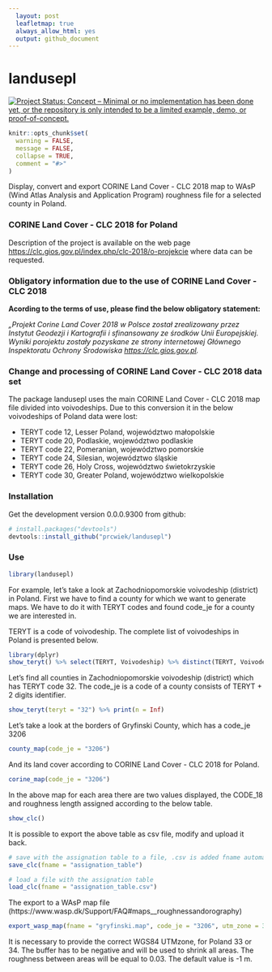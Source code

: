 ```yaml
---
  layout: post
  leafletmap: true
  always_allow_html: yes
  output: github_document
---
```

  landusepl
======

<!-- README.md is generated from README.Rmd. Please edit that file -->
<!-- badges: start -->
[![Project Status: Concept – Minimal or no implementation has been done yet, or the repository is only intended to be a limited example, demo, or proof-of-concept.](https://www.repostatus.org/badges/latest/concept.svg)](https://www.repostatus.org/#concept)
<!-- badges: end -->

```r
knitr::opts_chunk$set(
  warning = FALSE,
  message = FALSE,
  collapse = TRUE,
  comment = "#>"
)
```

Display, convert and export CORINE Land Cover - CLC 2018 map to WAsP (Wind Atlas Analysis and Application Program) roughness file for a selected county in Poland.

### CORINE Land Cover - CLC 2018 for Poland
Description of the project is available on the web page <https://clc.gios.gov.pl/index.php/clc-2018/o-projekcie> where data can be requested.

### Obligatory information due to the use of CORINE Land Cover - CLC 2018

**Acording to the terms of use, please find the below obligatory statement:**

*„Projekt Corine Land Cover 2018 w Polsce został zrealizowany przez Instytut Geodezji i Kartografii i sfinansowany ze środków Unii Europejskiej. Wyniki porojektu zostały pozyskane ze strony internetowej Głównego Inspektoratu Ochrony Środowiska <https://clc.gios.gov.pl>.*

### Change and processing of CORINE Land Cover - CLC 2018 data set

The package landusepl uses the main CORINE Land Cover - CLC 2018 map file divided into voivodeships. Due to this conversion it in the below voivodeships of Poland data were lost:

* TERYT code 12, Lesser Poland, województwo małopolskie
* TERYT code 20, Podlaskie, województwo podlaskie
* TERYT code 22, Pomeranian, województwo pomorskie
* TERYT code 24, Silesian, województwo śląskie
* TERYT code 26, Holy Cross, województwo świetokrzyskie
* TERYT code 30, Greater Poland, województwo wielkopolskie

### Installation

Get the development version 0.0.0.9300 from github:

```r
# install.packages("devtools")
devtools::install_github("prcwiek/landusepl")
```

### Use

```r
library(landusepl)
```

For example, let's take a look at Zachodniopomorskie voivodeship (district) in Poland. 
First we have to find a county for which we want to generate maps. We have to do it with TERYT codes and found code_je for a county we are 
interested in. 

TERYT is a code of voivodeship. The complete list of voivodeships in Poland is presented below.

```r
library(dplyr)
show_teryt() %>% select(TERYT, Voivodeship) %>% distinct(TERYT, Voivodeship) %>% arrange(Voivodeship)
```


Let's find all counties in Zachodniopomorskie voivodeship (district) which has TERYT code 32. The code_je is a code of a county consists of TERYT + 2 digits identifier.
```r
show_teryt(teryt = "32") %>% print(n = Inf)
```

Let's take a look at the borders of Gryfinski County, which has a code_je 3206

```r
county_map(code_je = "3206")
```

And its land cover according to CORINE Land Cover - CLC 2018 for Poland. 

```r
corine_map(code_je = "3206")
```

In the above map for each area there are two values displayed, the CODE_18 and roughness length assigned according to the below table.

```r
show_clc()
```

It is possible to export the above table as csv file, modify and upload it back.

```r
# save with the assignation table to a file, .csv is added fname automatically
save_clc(fname = "assignation_table")

# load a file with the assignation table
load_clc(fname = "assignation_table.csv")
```

The export to a WAsP map file (https://www.wasp.dk/Support/FAQ#maps__roughnessandorography)
```r
export_wasp_map(fname = "gryfinski.map", code_je = "3206", utm_zone = 33, buffer = -1)
```
It is necessary to provide the correct WGS84 UTMzone, for Poland 33 or 34. 
The buffer has to be negative and will be used to shrink all areas. The roughness between areas will be equal to 0.03. The default value is -1 m. 
